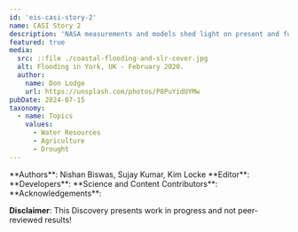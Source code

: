 ```yaml
---
id: 'eis-casi-story-2'
name: CASI Story 2
description: 'NASA measurements and models shed light on present and future coastal risks'
featured: true
media:
  src: ::file ./coastal-flooding-and-slr-cover.jpg
  alt: Flooding in York, UK - February 2020.
  author:
    name: Don Lodge
    url: https://unsplash.com/photos/P8PuYidUYMw
pubDate: 2024-07-15
taxonomy:
  - name: Topics
    values:
      - Water Resources
      - Agriculture
      - Drought
---
```

<Block>
  <Prose>  
  **Authors**: Nishan Biswas, Sujay Kumar, Kim Locke
  **Editor**: 
  **Developers**:
  **Science and Content Contributors**: 
  **Acknowledgements**:
  
  **Disclaimer**: This Discovery presents work in progress and not peer-reviewed results!

  </Prose>
</Block>